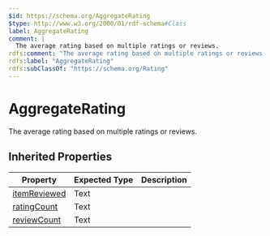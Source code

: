 ```yaml
---
$id: https://schema.org/AggregateRating
$type: http://www.w3.org/2000/01/rdf-schema#Class
label: AggregateRating
comment: |
  The average rating based on multiple ratings or reviews.
rdfs:comment: "The average rating based on multiple ratings or reviews."
rdfs:label: "AggregateRating"
rdfs:subClassOf: "https://schema.org/Rating"
---
```


# AggregateRating

The average rating based on multiple ratings or reviews.

## Inherited Properties

| Property | Expected Type | Description |
| --- | --- | --- |
| [itemReviewed](https://schema.org/itemReviewed) | Text |  |
| [ratingCount](https://schema.org/ratingCount) | Text |  |
| [reviewCount](https://schema.org/reviewCount) | Text |  |
